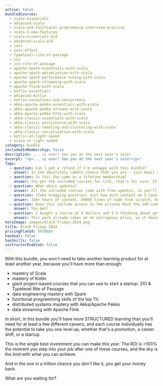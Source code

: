 ```yaml
---
active: false
bundledCourses:
  - scala-essentials
  - advanced-scala
  - scala-and-functional-programming-interview-practice
  - scala-3-new-features
  - scala-essentials-old
  - advanced-scala-old
  - cats
  - cats-effect
  - typelevel-rite-of-passage
  - zio
  - zio-rite-of-passage
  - apache-spark-essentials-with-scala
  - apache-spark-optimization-with-scala
  - apache-spark-performance-tuning-with-scala
  - apache-spark-streaming-with-scala
  - apache-flink-with-scala
  - kotlin-essentials
  - advanced-kotlin
  - kotlin-coroutines-and-concurrency
  - akka-apache-pekko-essentials-with-scala
  - akka-apache-pekko-streams-with-scala
  - akka-apache-pekko-http-with-scala
  - akka-classic-essentials-with-scala
  - akka-classic-persistence-with-scala
  - akka-classic-remoting-and-clustering-with-scala
  - akka-classic-serialization-with-scala
  - kotlin-at-light-speed
  - scala-at-light-speed
category: bundle
includedInMembership: false
description: ... is over! See you at the next year's sale!
excerpt: "<p>... is over! See you at the next year's sale!</p>"
faqs:
  - question: Can I get a refund if I'm unhappy with this bundle?
    answer: In the absolutely remote chance that you are - just email me and you'll have your money back.
  - question: Is this the same as a lifetime membership?
    answer: You get the included courses for life, that's for sure. It's just that this bundle doesn't contain any future courses, unlike the monthly/yearly membership.
  - question: What about updates?
    answer: All the included courses come with free updates, so you'll get all of them for free.
  - question: (fake bragging question) Just how much content am I looking at?
    answer: 320+ hours of content, 60000 lines of code from scratch, hundreds of lessons and hundreds of live examples and exercises. Plus takeaway slides.
  - question: Does this include access to the private Rock the JVM community?
    answer: You bet!
  - question: I bought a course at X dollars and I'm thinking about getting this bundle. Do you offer discounts?
    answer: This pack already comes at an outrageous price, so it doesn't have additional discounts. "Discount" is its middle name, for crying out loud 😄
heroImage: images/black-friday-2024.png
title: Black Friday 2024
pricingPlanId: 5970665
hasGoal: false
hasSkills: false
instructorEnabled: false
---
```



<CourseLayout>
<Fragment slot="description">
    <Section title="$2715 worth of courses for $395." color="#003366">
        <Prose class="mx-auto max-w-3xl">
With this bundle, you won't need to take another learning product for at least another year, because you'll have more than enough:

- mastery of Scala
- mastery of Kotlin
- giant project-based courses that you can use to start a startup: ZIO & Typelevel Rite of Passage
- data engineering mastery with Spark
- functional programming skills of the top 1%
- distributed systems mastery with Akka/Apache Pekko
- data streaming with Apache Flink

In short, in this bundle you'll have more STRUCTURED learning than you'll need for at least a few different careers, and each course individually has the potential to take you one level up, whether that's a promotion, a career shift, or a startup.

This is the single best investment you can make this year. The ROI is >100% the moment you step into your job after one of these courses, and the sky is the limit with what you can achieve.

And in the one in a trillion chance you don't like it, you get your money back.

What are you waiting for?

</Prose>
</Section>

</Fragment>
</CourseLayout>

